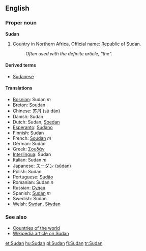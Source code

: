 ==English==
===Proper noun===
'''Sudan'''

# Country in Northern Africa. Official name: Republic of Sudan.
#:''Often used with the definite article, "the".''

====Derived terms====
*[[Sudanese]]

====Translations====
*[[Bosnian]]: Sudan ''m''
*[[Breton]]: [[Soudan]]
*Chinese: [[苏丹]] (sū dān)
*Danish: Sudan
*Dutch: Sudan, [[Soedan]]
*[[Esperanto]]: [[Sudano]]
*Finnish: Sudan
*French: [[Soudan]] ''m''
*German: Sudan
*Greek: [[Σουδάν]]
*[[Interlingua]]: Sudan
*Italian: Sudan ''m''
*Japanese: [[スーダン]] (sūdan)
*Polish: Sudan
*Portuguese: [[Sudão]]
*Romanian: Sudan ''n''
*Russian: [[Судан]]
*Spanish: [[Sudán]] ''m''
*Swedish: Sudan
*Welsh: [[Swdan]], [[Siwdan]]

===See also===
*[[Countries of the world]]
*[[w:Sudan|Wikipedia article on Sudan]]

[[et:Sudan]]
[[hu:Sudan]]
[[pl:Sudan]]
[[fi:Sudan]]
[[tr:Sudan]]
